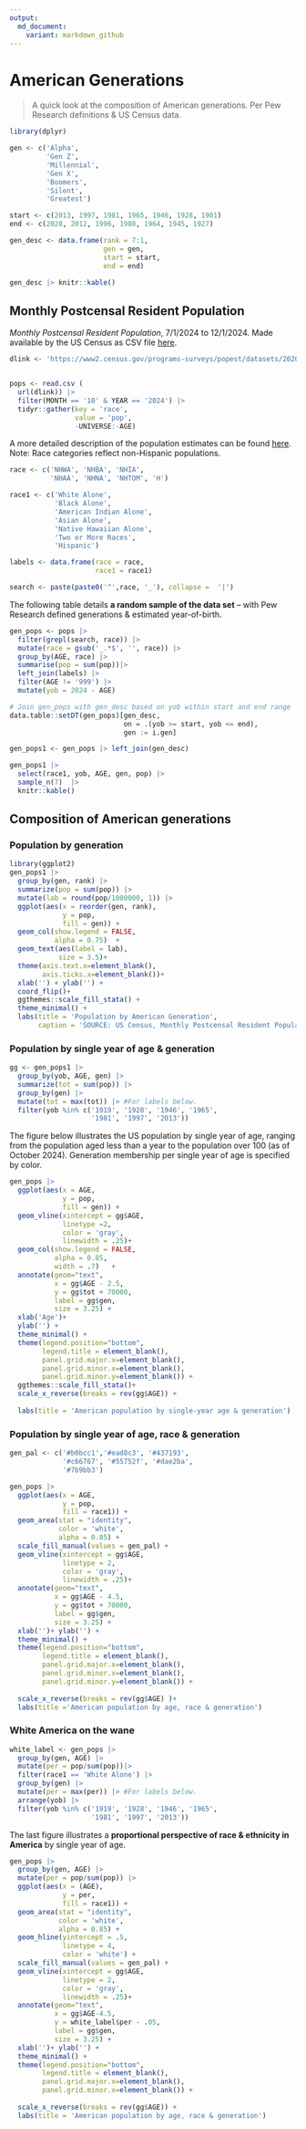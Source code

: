 ```yaml
---
output:
  md_document:
    variant: markdown_github
---
```


# American Generations

> A quick look at the composition of American generations. Per Pew Research definitions & US Census data.

```r
library(dplyr)

gen <- c('Alpha', 
         'Gen Z', 
         'Millennial', 
         'Gen X', 
         'Boomers', 
         'Silent', 
         'Greatest')

start <- c(2013, 1997, 1981, 1965, 1946, 1928, 1901)
end <- c(2028, 2012, 1996, 1980, 1964, 1945, 1927)

gen_desc <- data.frame(rank = 7:1,
                       gen = gen,
                       start = start,
                       end = end)

gen_desc |> knitr::kable()
```




## Monthly Postcensal Resident Population

*Monthly Postcensal Resident Population*, 7/1/2024 to 12/1/2024.  Made available by the US Census as CSV file [here](https://www2.census.gov/programs-surveys/popest/datasets/2020-2023/national/asrh/nc-est2023-alldata-p-file10.csv).  

```r
dlink <- 'https://www2.census.gov/programs-surveys/popest/datasets/2020-2023/national/asrh/nc-est2023-alldata-p-file10.csv'


pops <- read.csv (
  url(dlink)) |>
  filter(MONTH == '10' & YEAR == '2024') |> 
  tidyr::gather(key = 'race', 
                value = 'pop', 
                -UNIVERSE:-AGE)
```



A more detailed description of the population estimates can be found [here](https://www.census.gov/data/tables/time-series/demo/popest/2020s-national-detail.html). Note: Race categories reflect non-Hispanic populations.


```r
race <- c('NHWA', 'NHBA', 'NHIA', 
          'NHAA', 'NHNA', 'NHTOM', 'H')

race1 <- c('White Alone',
           'Black Alone',
           'American Indian Alone',
           'Asian Alone',
           'Native Hawaiian Alone',
           'Two or More Races',
           'Hispanic')

labels <- data.frame(race = race, 
                     race1 = race1)

search <- paste(paste0('^',race, '_'), collapse =  '|')
```




The following table details **a random sample of the data set** -- with Pew Research defined generations & estimated year-of-birth.

```r
gen_pops <- pops |>
  filter(grepl(search, race)) |>
  mutate(race = gsub('_.*$', '', race)) |>
  group_by(AGE, race) |>
  summarise(pop = sum(pop))|>
  left_join(labels) |>
  filter(AGE != '999') |>
  mutate(yob = 2024 - AGE)

# Join gen_pops with gen_desc based on yob within start and end range
data.table::setDT(gen_pops)[gen_desc, 
                            on = .(yob >= start, yob <= end), 
                            gen := i.gen]

gen_pops1 <- gen_pops |> left_join(gen_desc)

gen_pops1 |> 
  select(race1, yob, AGE, gen, pop) |>
  sample_n(7)  |>
  knitr::kable()
```



## Composition of American generations

### Population by generation

```r
library(ggplot2)
gen_pops1 |>
  group_by(gen, rank) |>
  summarize(pop = sum(pop)) |>
  mutate(lab = round(pop/1000000, 1)) |>
  ggplot(aes(x = reorder(gen, rank), 
             y = pop, 
             fill = gen)) +
  geom_col(show.legend = FALSE, 
           alpha = 0.75)  +
  geom_text(aes(label = lab), 
            size = 3.5)+
  theme(axis.text.x=element_blank(),
        axis.ticks.x=element_blank())+
  xlab('') + ylab('') +
  coord_flip()+
  ggthemes::scale_fill_stata() +
  theme_minimal() +
  labs(title = 'Population by American Generation',
       caption = 'SOURCE: US Census, Monthly Postcensal Resident Population, October 2024.')
```



### Population by single year of age & generation

```r
gg <- gen_pops1 |> 
  group_by(yob, AGE, gen) |>
  summarize(tot = sum(pop)) |>
  group_by(gen) |>
  mutate(tot = max(tot)) |> #For labels below.
  filter(yob %in% c('1919', '1928', '1946', '1965', 
                    '1981', '1997', '2013'))
```



The figure below illustrates the US population by single year of age, ranging from the population aged less than a year to the population over 100 (as of October 2024).   Generation membership per single year of age is specified by color.


```r
gen_pops |>
  ggplot(aes(x = AGE, 
             y = pop, 
             fill = gen)) +
  geom_vline(xintercept = gg$AGE,
             linetype =2, 
             color = 'gray', 
             linewidth = .25)+
  geom_col(show.legend = FALSE, 
           alpha = 0.85,
           width = .7)   +
  annotate(geom="text", 
           x = gg$AGE - 2.5, 
           y = gg$tot + 70000, 
           label = gg$gen,
           size = 3.25) +
  xlab('Age')+ 
  ylab('') +
  theme_minimal() +
  theme(legend.position="bottom",
        legend.title = element_blank(),
        panel.grid.major.x=element_blank(),
        panel.grid.minor.x=element_blank(),
        panel.grid.minor.y=element_blank()) +
  ggthemes::scale_fill_stata()+
  scale_x_reverse(breaks = rev(gg$AGE)) +
  
  labs(title = 'American population by single-year age & generation')
```




### Population by single year of age, race & generation

```r
gen_pal <- c('#b0bcc1','#ead8c3', '#437193', 
             '#c66767', '#55752f', '#dae2ba', 
             '#7b9bb3')
```



```r
gen_pops |>
  ggplot(aes(x = AGE, 
             y = pop, 
             fill = race1)) +
  geom_area(stat = "identity",
            color = 'white',
            alpha = 0.85) +
  scale_fill_manual(values = gen_pal) +
  geom_vline(xintercept = gg$AGE,
             linetype = 2, 
             color = 'gray', 
             linewidth = .25)+
  annotate(geom="text", 
           x = gg$AGE - 4.5, 
           y = gg$tot + 70000, 
           label = gg$gen,
           size = 3.25) +
  xlab('')+ ylab('') +
  theme_minimal() +
  theme(legend.position="bottom",
        legend.title = element_blank(),
        panel.grid.major.x=element_blank(),
        panel.grid.minor.x=element_blank(),
        panel.grid.minor.y=element_blank()) +
  
  scale_x_reverse(breaks = rev(gg$AGE) )+
  labs(title ='American population by age, race & generation')
```



### White America on the wane 

```r
white_label <- gen_pops |> 
  group_by(gen, AGE) |>
  mutate(per = pop/sum(pop))|>
  filter(race1 == 'White Alone') |>
  group_by(gen) |>
  mutate(per = max(per)) |> #For labels below.
  arrange(yob) |>
  filter(yob %in% c('1919', '1928', '1946', '1965', 
                    '1981', '1997', '2013'))
```



The last figure illustrates a **proportional perspective of race & ethnicity in America** by single year of age.   

```r
gen_pops |>
  group_by(gen, AGE) |>
  mutate(per = pop/sum(pop)) |>
  ggplot(aes(x = (AGE), 
             y = per, 
             fill = race1)) +
  geom_area(stat = "identity",
            color = 'white',
            alpha = 0.85) +
  geom_hline(yintercept = .5, 
             linetype = 4,
             color = 'white') +
  scale_fill_manual(values = gen_pal) +
  geom_vline(xintercept = gg$AGE,
             linetype = 2, 
             color = 'gray', 
             linewidth = .25)+
  annotate(geom="text", 
           x = gg$AGE-4.5, 
           y = white_label$per - .05, 
           label = gg$gen,
           size = 3.25) +
  xlab('')+ ylab('') +
  theme_minimal() +
  theme(legend.position="bottom",
        legend.title = element_blank(),
        panel.grid.major.x=element_blank(),
        panel.grid.minor.x=element_blank()) +
  
  scale_x_reverse(breaks = rev(gg$AGE)) +
  labs(title = 'American population by age, race & generation')
```



